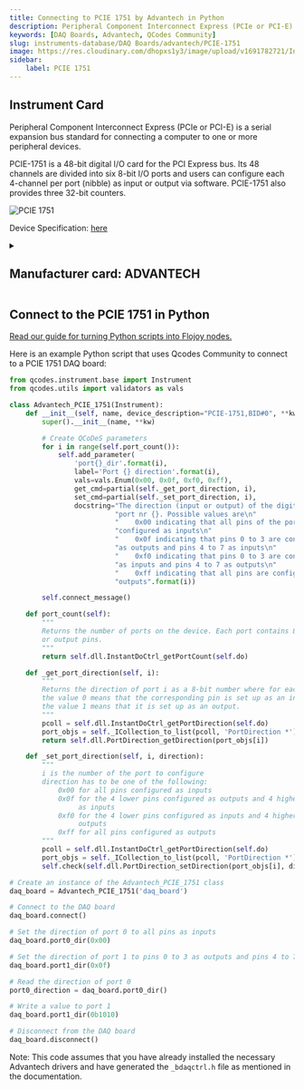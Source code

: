 ```yaml
---
title: Connecting to PCIE 1751 by Advantech in Python
description: Peripheral Component Interconnect Express (PCIe or PCI-E) is a serial expansion bus standard for connecting a computer to one or more peripheral devices.  PCIE-1751 is a 48-bit digital I/O card for the PCI Express bus. Its 48 channels are divided into six 8-bit I/O ports and users can configure each 4-channel per port (nibble) as input or output via software. PCIE-1751 also provides three 32-bit counters.
keywords: [DAQ Boards, Advantech, QCodes Community] 
slug: instruments-database/DAQ Boards/advantech/PCIE-1751 
image: https://res.cloudinary.com/dhopxs1y3/image/upload/v1691782721/Instruments/DAQ%20boards/PCIE-1751/PCIE-1751.png
sidebar:
    label: PCIE 1751 
---
```



## Instrument Card

Peripheral Component Interconnect Express (PCIe or PCI-E) is a serial expansion bus standard for connecting a computer to one or more peripheral devices.

PCIE-1751 is a 48-bit digital I/O card for the PCI Express bus. Its 48 channels are divided into six 8-bit I/O ports and users can configure each 4-channel per port (nibble) as input or output via software. PCIE-1751 also provides three 32-bit counters.

![PCIE 1751](https://res.cloudinary.com/dhopxs1y3/image/upload/v1691782721/Instruments/DAQ%20boards/PCIE-1751/PCIE-1751.png)

Device Specification: [here](https://www.messcomp.com/manual/42531113.pdf)

<details style={{ marginTop: "15px"}}>
<summary><h2 style={{display:'inline'}}>Manufacturer card: ADVANTECH</h2></summary>

![ADVANTECH](https://res.cloudinary.com/dhopxs1y3/image/upload/v1692142874/Instruments/Vendor%20Logos/Advantech.png)

Advantech is a leader in providing trusted innovative embedded and automation products and solutions.

- Headquarters: Taiwan
- Yearly Revenue (millions, USD): 2313
- Vendor Website: [here](https://www.advantech.com/en)

</details>


<FeaturedInstrumentVideo category="DAQ_BOARDS" />

## Connect to the PCIE 1751 in Python

[Read our guide for turning Python scripts into Flojoy nodes.](https://docs.flojoy.ai/contribution/blocks/custom-flojoy-block/)



<Tabs>
<TabItem value="Flojoy" label="Flojoy" className="flojoy-instrument-tabs">

<SectionsCard category="DAQ_BOARDS" manufacturer="Advantech"></SectionsCard>

</TabItem>
<TabItem value="QCodes Community" label="QCodes Community">

Here is an example Python script that uses Qcodes Community to connect to a PCIE 1751 DAQ board:

```python
from qcodes.instrument.base import Instrument
from qcodes.utils import validators as vals

class Advantech_PCIE_1751(Instrument):
    def __init__(self, name, device_description="PCIE-1751,BID#0", **kw):
        super().__init__(name, **kw)

        # Create QCoDeS parameters
        for i in range(self.port_count()):
            self.add_parameter(
                'port{}_dir'.format(i),
                label='Port {} direction'.format(i),
                vals=vals.Enum(0x00, 0x0f, 0xf0, 0xff),
                get_cmd=partial(self._get_port_direction, i),
                set_cmd=partial(self._set_port_direction, i),
                docstring="The direction (input or output) of the digital i/o "
                          "port nr {}. Possible values are\n"
                          "    0x00 indicating that all pins of the port are "
                          "configured as inputs\n"
                          "    0x0f indicating that pins 0 to 3 are configured "
                          "as outputs and pins 4 to 7 as inputs\n"
                          "    0xf0 indicating that pins 0 to 3 are configured "
                          "as inputs and pins 4 to 7 as outputs\n"
                          "    0xff indicating that all pins are configured as "
                          "outputs".format(i))

        self.connect_message()

    def port_count(self):
        """
        Returns the number of ports on the device. Each port contains 8 input
        or output pins.
        """
        return self.dll.InstantDoCtrl_getPortCount(self.do)

    def _get_port_direction(self, i):
        """
        Returns the direction of port i as a 8-bit number where for each bit,
        the value 0 means that the corresponding pin is set up as an input and
        the value 1 means that it is set up as an output.
        """
        pcoll = self.dll.InstantDoCtrl_getPortDirection(self.do)
        port_objs = self._ICollection_to_list(pcoll, 'PortDirection *')
        return self.dll.PortDirection_getDirection(port_objs[i])

    def _set_port_direction(self, i, direction):
        """
        i is the number of the port to configure
        direction has to be one of the following:
            0x00 for all pins configured as inputs
            0x0f for the 4 lower pins configured as outputs and 4 higher pins
                 as inputs
            0xf0 for the 4 lower pins configured as inputs and 4 higher pins as
                 outputs
            0xff for all pins configured as outputs
        """
        pcoll = self.dll.InstantDoCtrl_getPortDirection(self.do)
        port_objs = self._ICollection_to_list(pcoll, 'PortDirection *')
        self.check(self.dll.PortDirection_setDirection(port_objs[i], direction))

# Create an instance of the Advantech_PCIE_1751 class
daq_board = Advantech_PCIE_1751('daq_board')

# Connect to the DAQ board
daq_board.connect()

# Set the direction of port 0 to all pins as inputs
daq_board.port0_dir(0x00)

# Set the direction of port 1 to pins 0 to 3 as outputs and pins 4 to 7 as inputs
daq_board.port1_dir(0x0f)

# Read the direction of port 0
port0_direction = daq_board.port0_dir()

# Write a value to port 1
daq_board.port1_dir(0b1010)

# Disconnect from the DAQ board
daq_board.disconnect()
```

Note: This code assumes that you have already installed the necessary Advantech drivers and have generated the `_bdaqctrl.h` file as mentioned in the documentation.

</TabItem>
</Tabs>